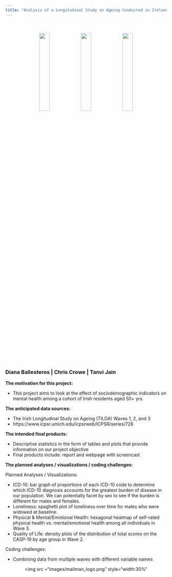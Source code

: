 ```yaml
---
title: "Analysis of a Longitudinal Study on Ageing Conducted in Ireland"
---
```

<br> 
<br> 
<center>
<img src ="images/old_couple_1.jpg" style="width:25%">
<img src ="images/old_couple_3.jpg" style="width:25%">
<img src ="images/old_couple_2.png" style="width:25%">
</center> 
<br> 
<br> 

### Diana Ballesteros | Chris Crowe | Tanvi Jain 

**The motivation for this project:**

* This project aims to look at the effect of sociodemographic indicators on mental health among a cohort of Irish residents aged 50+ yrs.

**The anticipated data sources:**

* The Irish Longitudinal Study on Ageing (TILDA) Waves 1, 2, and 3
* https://www.icpsr.umich.edu/icpsrweb/ICPSR/series/726

**The intended final products:** 

* Descriptive statistics in the form of tables and plots that provide information on our project objective
* Final products include: report and webpage with screencast

**The planned analyses / visualizations / coding challenges:**

Planned Analyses / Visualizations:

* ICD-10: bar graph of proportions of each ICD-10 code to determine which ICD-10 diagnosis accounts for the greatest burden of disease in our population. We can potentially facet by sex to see if the burden is different for males and females. 
* Loneliness: spaghetti plot of loneliness over time for males who were widowed at baseline.
* Physical & Mental/Emotional Health: hexagonal heatmap of self-rated physical health vs.  mental/emotional health among all individuals in Wave 3.
* Quality of Life: density plots of the distribution of total scores on the CASP-19 by age group in Wave 2. 

Coding challenges: 

* Combining data from multiple waves with different variable names 


<center> <img src ="images/mailman_logo.png" style="width:30%" </center> 
